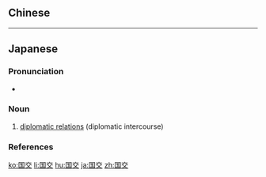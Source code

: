 ==Chinese==
{{zh-see|國交}}

----

==Japanese==
{{ja-kanjitab|こく|k1=こっ|こう|yomi=o}}

===Pronunciation===
* {{ja-pron|こっこう|y=o|acc=0|acc_ref=NHK}}

===Noun===
{{ja-noun|こっこう|kyu=國交}}

# {{lb|ja|diplomacy|sort=こっこう}} [[diplomatic relations]] (diplomatic intercourse)

===References===
<references/>

[[ko:国交]]
[[li:国交]]
[[hu:国交]]
[[ja:国交]]
[[zh:国交]]